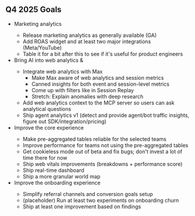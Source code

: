 ## Q4 2025 Goals

* Marketing analytics <TeamMember name="Javier Bahamondes" photo />
  * Release marketing analytics as generally available (GA)
  * Add ROAS widget and at least two major integrations (Meta/YouTube)
  * Table it for a bit after this to see if it's useful for product engineers
* Bring AI into web analytics <TeamMember name="Lucas Ricoy" photo /> & <TeamMember name="Javier Bahamondes" photo />
  * Integrate web analytics with Max
    * Make Max aware of web analytics and session metrics
    * Canned insights for both event and session-level metrics
    * Come up with filters like in Session Replay
    * Stretch: Explain anomalies with deep research
  * Add web analytics context to the MCP server so users can ask analytical questions
  * Ship agent analytics v1 (detect and provide agent/bot traffic insights, figure out SDK/integration/pricing)
* Improve the core experience <TeamMember name="Lucas Ricoy" photo />
  * Make pre-aggregated tables reliable for the selected teams
  * Improve performance for teams not using the pre-aggregated tables
  * Get cookieless mode out of beta and fix bugs; don't invest a lot of time there for now
  * Ship web vitals improvements (breakdowns + performance score)
  * Ship real-time dashboard
  * Ship a more granular world map
* Improve the onboarding experience <TeamMember name="Anna Szell" photo />
  * Simplify referral channels and conversion goals setup
  * (placeholder) Run at least two experiments on onboarding churn
  * Ship at least one improvement based on findings

